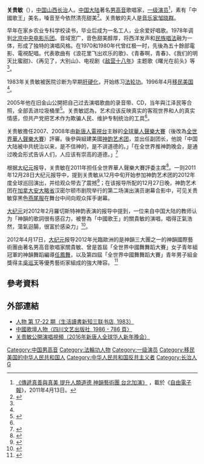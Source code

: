 {{藝人
| 姓名 = 关贵敏
| 類型 = 男歌手
| 國籍 = {{USA}}
| 民族 = 汉族
| 籍貫 = [[山西省|山西]][[长治市|长治]]
| 職業 = 歌手
| 音樂類型 = 美声、民族
| 出生日期 = {{Birth year and age|1944}}
| 出生地點 = {{CHN-1928}}[[山西省_(中华民国)|山西省]][[长治市|长治市]]
| 語言 = 汉语
| 配偶 = 邹晓群
| 宗教信仰 = [[法轮功|法轮功]]
| 出道日期 = 1978年
| 出道地點 = {{CHNML}}
| 代表作 = 《浪花里飞出欢乐的歌》、《驼铃》
}}
'''关贵敏'''（{{bd|1944年||}}），[[中国|中国]][[山西|山西]][[長治市|长治]]人。[[中国大陆|中国大陆]]著名[[男高音|男高音]]歌唱家，[[一级演员|一级演员]]<ref name=liberty20110413>[http://www.libertytimes.com.tw/2011/new/apr/13/today-art1.htm 《傳遞真善與真美 提升人類道德 神韻藝術團 台北加演》] {{Wayback|url=http://www.libertytimes.com.tw/2011/new/apr/13/today-art1.htm |date=20130818100031 }}，載於《[[自由電子報|自由電子報]]》，2011年4月13日。</ref>，素有「中國歌王」美名，嗓音至今依然清亮甜美<ref>{{cite web|url=http://info.guqu.net/MinGeMJ/20070422134708_1077.html|title=“高音之王”关贵敏|publisher=中国古曲网|accessdate=2011-12-28|archive-date=2020-11-16|archive-url=https://web.archive.org/web/20201116110731/http://info.guqu.net/MinGeMJ/20070422134708_1077.html|dead-url=no}}</ref>。关贵敏的夫人是[[音乐家|音乐家]][[邹晓群|邹晓群]]。

早年在家乡农业专科学校读书，毕业后成为一名工人，业余爱好唱歌。1978年调到[[北京|北京]][[中央电影乐团|中央电影乐团]]。音域宽广，音色甜美醇厚，将西洋发声和[[民族唱法|民族唱法]]融为一体，形成了独特的演唱风格。在1970和1980年代曾红极一时，先後為五十餘部電影、電視配唱。代表歌曲有《浪花里飞出欢乐的歌》、《青春啊，青春》、《我们的明天比蜜甜》、《再见了，大别山》、电视剧《[[敵營十八年_(1981年電視劇)|敌营十八年]]》主题歌《曙光在前头》等<ref name="rfi20090213"/>。

1983年关贵敏被医院诊断为早期[[肝硬化|肝硬化]]，开始练习[[法轮功|法轮功]]。1996年4月[[移民|移民]][[美国|美国]]<ref name=liberty20110413/>。

2005年他在旧金山公開把自己过去演唱歌曲的录音带、CD，当年與江泽民等合照，全部丢进垃圾桶里<ref>{{cite web|url=https://www.epochtimes.com/gb/5/3/27/n867924.htm|title=关贵敏旧金山现场销毁与前中共党魁合照 “退党中心”旧金山中国城销毁中共邪灵邪物|publisher=大纪元|accessdate=2005-03-27|archive-date=2022-01-06|archive-url=https://web.archive.org/web/20220106180336/https://www.epochtimes.com/gb/5/3/27/n867924.htm|dead-url=no}}</ref>。关贵敏認為，艺术应该反映真实的客观世界和人的真实情感，但共产党把艺术作为欺骗人民、维护专制统治的工具<ref name="rfi20090213"/>。

关贵敏擔任2007、2008年由[[新唐人電視台|新唐人電視台]]主辦的[[全球華人聲樂大賽|全球華人聲樂大賽]]（後改為[[全世界華人聲樂大賽|全世界華人聲樂大賽]]）評審。後參與組建美國[[神韵艺术团|神韵艺术团]]，並出任副团长，他說「中国大陆被中共统治以来，是不信神的，是不讲道德的。」「在全世界推神韵晚会，是通过晚会形式告诉人们，人应该有崇高的道德。」<ref name="rfi20090213">{{cite news |author1=记者 王山 |title=谈法轮功歌唱家关贵敏 |url=http://www1.rfi.fr/actucn/articles/110/article_12069.asp |agency=[[法國國際廣播電台|法國國際廣播電台]]FRI |date=2009-02-13 |archiveurl=https://archive.is/20160327021253/http://www1.rfi.fr/actucn/articles/110/article_12069.asp |archivedate=2016-03-27 |deadurl=yes |accessdate=2016-03-27 }}</ref>

根据[[大纪元|大纪元]]报导，关贵敏在2011年担任全世界華人聲樂大賽評委主席<ref>{{cite web|url=http://www.epochtimes.com/b5/11/11/20/n3435971.htm|title=聲樂大賽落幕 華人站上國際舞臺|publisher=大紀元|accessdate=2012-12-28|archive-date=2020-04-20|archive-url=https://web.archive.org/web/20200420182737/https://www.epochtimes.com/b5/11/11/20/n3435971.htm|dead-url=no}}</ref>。一则2011年12月28日大纪元报导中，提到关贵敏从12月中旬开始参加神韵艺术团的2012年度全球巡回演出，并给观众带去了震撼<ref>{{cite web|url=http://www.epochtimes.com/gb/11/12/28/n3470125.htm|title=加国工业重镇神韵终场爆满 粉丝年年追|publisher=大纪元|accessdate=2012-02-29|archive-date=2020-04-20|archive-url=https://web.archive.org/web/20200420182730/https://www.epochtimes.com/gb/11/12/28/n3470125.htm|dead-url=no}}</ref>；在该报导所配的12月27日晚，神韵艺术团在[[加拿大|加拿大]][[安大略省|安大略省]]汉密尔顿市剧院举行的第二场演出演员谢幕合影中，可见关贵敏穿黑色[[燕尾服|燕尾服]]在舞台中间向观众挥手谢幕。

[[大纪元|大纪元]]对2012年2月羅切斯特神韵表演的报导中提到，一位来自中国大陆的教师认为「神韻的歌詞很有感召力，被譽為「中國歌王」的關貴敏的演唱，唱得正氣浩然，蕩氣迴腸，很富於感染力」<ref>{{cite web|url=http://www.epochtimes.com/b5/12/2/27/n3524307.htm|title=華人觀神韻 回到神的精神境界|publisher=大纪元|accessdate=2012-02-29|archive-date=2020-04-20|archive-url=https://web.archive.org/web/20200420182741/https://www.epochtimes.com/b5/12/2/27/n3524307.htm|dead-url=no}}</ref>。

2012年4月17日，[[大纪元|大纪元]]报导2012年光臨歐洲的是神韻三大團之一的神韻國際藝術團由著名男高音歌唱家關貴敏、曾是首屆「全世界中國舞舞蹈大賽」女子青年組冠軍的神韻舞蹈編導[[任鳳舞|任鳳舞]]，以及第四屆「全世界中國舞舞蹈大賽」青年男子組金獎得主[[吳巡天|吳巡天]]等優秀藝術家組成的強大陣容。 <ref>{{cite web|url=http://www.epochtimes.com/b5/12/4/16/n3566832.htm|title=23場巡演觀眾近4萬 神韻越來越熱|publisher=大纪元|accessdate=2012-07-25|archive-date=2020-04-20|archive-url=https://web.archive.org/web/20200420182752/https://www.epochtimes.com/b5/12/4/16/n3566832.htm|dead-url=no}}</ref>

==參考資料==
{{Reflist|2}}    

==外部連結==
* [http://books.google.com/books?id=7eQ5AAAAIAAJ&q=%22%E5%85%B3%E8%B4%B5%E6%95%8F%22+-inpublisher:icon&dq=%22%E5%85%B3%E8%B4%B5%E6%95%8F%22+-inpublisher:icon&as_brr=0&hl=zh-TW&cd=1 人物 第 17-22 期（生活讀書新知三联书店, 1983）] {{Wayback|url=http://books.google.com/books?id=7eQ5AAAAIAAJ&q=%22%E5%85%B3%E8%B4%B5%E6%95%8F%22+-inpublisher:icon&dq=%22%E5%85%B3%E8%B4%B5%E6%95%8F%22+-inpublisher:icon&as_brr=0&hl=zh-TW&cd=1 |date=20200420182715 }}
* [http://books.google.com/books?id=8OgzAAAAMAAJ&q=%22%E5%85%B3%E8%B4%B5%E6%95%8F%22+-inpublisher:icon&dq=%22%E5%85%B3%E8%B4%B5%E6%95%8F%22+-inpublisher:icon&as_brr=0&hl=zh-TW&cd=3 中國歌壇人物〈四川文艺出版社, 1986 - 786 頁〉]
* [https://www.youtube.com/watch?v=kXo9aRXl5VY&feature=youtu.be 关贵敏公開演唱視頻（2016年新唐人全球华人新年晚会）] {{Wayback|url=https://www.youtube.com/watch?v=kXo9aRXl5VY&feature=youtu.be |date=20211009031205 }}

{{DEFAULTSORT:G}}
[[Category:中国男高音|Category:中国男高音]]
[[Category:法輪功人物|Category:法輪功人物]]
[[Category:一级演员|Category:一级演员]]
[[Category:移民美国的中华人民共和国人|Category:移民美国的中华人民共和国人]]
[[Category:中华人民共和国反共主义者|Category:中华人民共和国反共主义者]]
[[Category:长治人|Category:长治人]]
[[Category:关姓|G]]